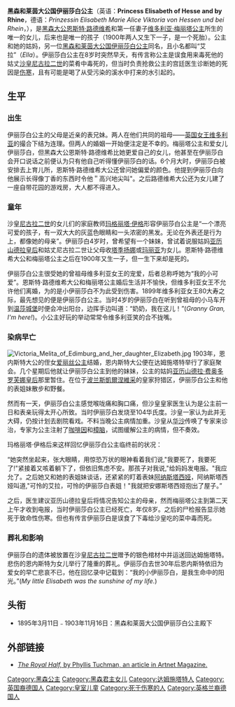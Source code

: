 {{Infobox Royalty|Princess
| name            = 伊丽莎白公主<br/>Princess Elisabeth
| title           =黑森和莱茵大公国公主
| image           =Princesa Isabel de Hesse, 1903.jpg 
| imgw            = 200px
| caption         = 黑森和莱茵大公国的伊丽莎白公主，摄于1903年
| full name       =伊丽莎白·玛丽·爱丽丝·维多利亚<br/>Elisabeth Marie Alice Viktoria
| house           =[[布拉班特王朝|布拉班特王朝]]
| father          =[[恩斯特·路德维希_(黑森大公)|恩斯特·路德维希大公]]
| mother          =[[维多利亚·梅丽塔_(萨克森-科堡-哥达)|维多利亚·梅丽塔公主]]
| birth_date      ={{Birth date|df=yes|1895|3|11}}
| birth_place     ={{flag|German Empire}}[[黑森大公国|黑森大公国]][[达姆施塔特|达姆施塔特]]
| death_date      ={{Death date and age|df=yes|1903|11|16|1895|3|11}}
| death_place     = {{flag|Russian Empire}}[[斯凯尔涅维采|斯凯尔涅维采]](今在 [[波兰|波兰]])
| place of burial = {{GER}}[[达姆施塔特|达姆施塔特]]
|}}

'''黑森和莱茵大公国伊丽莎白公主'''（英语：'''Princess Elisabeth of Hesse and by Rhine'''，德语：''Prinzessin Elisabeth Marie Alice Viktoria von Hessen und bei Rhein''，{{bd|1895年|3月11日|1903年|11月16日}}），是[[恩斯特·路德维希_(黑森大公)|黑森大公恩斯特·路德维希]]和第一任妻子[[维多利亚·梅丽塔_(萨克森-科堡-哥达)|维多利亚·梅丽塔公主]]所生的唯一的女儿，后来也是唯一的孩子（1900年两人又生下一子，是一个死胎）。公主和她的姑妈，另一位[[耶利萨维塔·费奥多罗夫娜|黑森和莱茵大公国伊丽莎白公主]]同名，且小名都叫“艾拉”（''Ella''）。伊丽莎白公主在8岁时突然早夭，有传言称公主是误食用来毒死他的姑丈[[尼古拉二世_(俄罗斯)|沙皇尼古拉二世]]的菜肴中毒死的，但当时负责抢救公主的宫廷医生诊断她的死因是[[伤寒|伤寒]]，且有可能是喝了从受污染的溪水中打来的水引起的。

==生平==
===出生===
伊丽莎白公主的父母是近亲的表兄妹。两人在他们共同的祖母——[[维多利亚女王|英国女王维多利亚]]的撮合下结为连理。但两人的婚姻一开始便注定是不幸的。梅丽塔公主和爱女儿伊丽莎白，但黑森大公恩斯特·路德维希比她更爱自己的女儿，他甚至在伊丽莎白会开口说话之前便认为只有他自己听得懂伊丽莎白的话。6个月大时，伊丽莎白被安排去上育儿所，恩斯特·路德维希大公还曾问她偏爱的颜色。他提到伊丽莎白向他展示长得像丁香的东西时令他＂高兴地尖叫"。之后路德维希大公还为女儿建了一座自带花园的游戏房，大人都不得进入。
===童年===
沙皇[[尼古拉二世_(俄罗斯)|尼古拉二世]]的女儿们的家庭教师[[玛格丽塔·伊格|玛格丽塔·伊格]]形容伊丽莎白公主是“一个漂亮可爱的孩子，有一双大大的灰蓝色眼睛和一头浓密的黑发。无论在外表还是行为上，都像她的母亲”。伊丽莎白4岁时，曾希望有一个妹妹，曾试着说服姑妈[[亚历山德拉·费奥多萝芙娜|亚历山德拉皇后]]和姑丈尼古拉二世让父母收[[塔季扬娜·尼古拉耶芙娜|塔季扬娜]]或[[玛丽亚·尼古拉耶芙娜|玛丽亚]]为女儿。恩斯特·路德维希大公和梅丽塔公主之后在1900年又生一子，但一生下来却是死的。

伊丽莎白公主很受她的曾祖母维多利亚女王的宠爱，后者总称呼她为“我的小可爱”。恩斯特·路德维希大公和梅丽塔公主婚后生活并不愉快，但维多利亚女王不允许他们离婚，为的是小伊丽莎白不为此受到伤害。1899年维多利亚女王80大寿之际，最先想见的便是伊丽莎白公主。当时4岁的伊丽莎白在听到曾祖母的小马车开到[[温莎城堡|温莎城堡]]时便会冲出阳台，边挥手边叫道：“奶奶，我在这儿！”(''Granny Gran, I'm here!'')。小公主好玩的举动常常令维多利亚笑的合不拢嘴。
===染病早亡===
[[File:Victoria_Melita_of_Edimburg_and_her_daughter_Elizabeth.jpg|left]]
1903年，恩内斯特大公的侄女[[爱丽丝公主_(巴滕贝格)|爱丽丝公主]]结婚，恩内斯特大公便在达姆施塔特举行了家庭聚会。几个星期后他就让伊丽莎白公主到他的妹妹，公主的姑妈[[亚历山德拉·费奥多罗芙娜皇后_(尼古拉二世)|亚历山德拉·费奥多罗芙娜皇后]]那里暂住。在位于[[波兰|波兰]][[斯凱爾涅維采|斯凱爾涅維采]]的皇家狩猎区，伊丽莎白公主和他的表姐妹散步和野餐。

然而有一天，伊丽莎白公主感觉喉咙痛和胸口痛，但沙皇皇家医生认为是公主前一日和表亲玩得太开心所致。当时伊丽莎白发烧至104华氏度。沙皇一家认为此并无大碍，仍按计划去剧院看戏。不料当晚公主病情加重。沙皇从[[华沙|华沙]]传唤了专家来诊治，专家为公主注射了[[咖啡因|咖啡因]]和[[樟脑|樟脑]]，试图缓解公主的病情，但不奏效。

玛格丽塔·伊格后来这样回忆伊丽莎白公主临终前的状况：

“她突然坐起来，张大眼睛，用惊恐万状的眼神看着我们说,"我要死了，我要死了!"紧接着又咳着躺下了，但依旧焦虑不安。那孩子对我说,"给妈妈发电报。"我应允了。之后她又和她的表姐妹谈话，还紧紧的盯着表妹[[阿纳斯塔西娅·尼古拉耶芙娜·罗曼诺娃|阿纳斯塔西娅]]，阿纳斯塔西娅叫道,"可怜的艾拉，可怜的伊丽莎白表姐！"我就把安娜斯塔西娅抱出了屋子。”

之后，医生建议亚历山德拉皇后将情况告知公主的母亲，然而梅丽塔公主到第二天上午才收到电报，当时伊丽莎白公主已经死亡，年仅8岁。之后的尸检报告显示她死于致命性伤寒。但也有传言伊丽莎白是误食了下毒给沙皇吃的菜中毒而死。
===葬礼和影响===
伊丽莎白的遗体被放置在沙皇[[尼古拉二世_(俄罗斯)|尼古拉二世]]赠予的银色棺材中并运送回达姆施塔特。悲伤的恩内斯特为女儿举行了隆重的葬礼。伊丽莎白去世30年后恩内斯特依旧为爱女的早亡悲哀不已，他在回忆录中记载到：“我的小伊丽莎白，是我生命中的阳光。”(''My little Elisabeth was the sunshine of my life.'')

==头衔==
*1895年3月11日﹣1903年11月16日：黑森和莱茵大公国伊丽莎白公主殿下
==外部链接==
*[http://www.artnet.com/magazineus/features/tuchman/tuchman2-15-06.asp ''The Royal Half,'' by Phyllis Tuchman, an article in Artnet Magazine.] {{Wayback|url=http://www.artnet.com/magazineus/features/tuchman/tuchman2-15-06.asp |date=20200214153744 }}

{{Authority control}}
{{DEFAULTSORT: Elizabeth}}
[[Category:黑森公主|Category:黑森公主]]
[[Category:黑森君主女儿|Category:黑森君主女儿]]
[[Category:达姆施塔特人|Category:达姆施塔特人]]
[[Category:英国裔德国人|Category:英国裔德国人]]
[[Category:皇室儿童|Category:皇室儿童]]
[[Category:死于伤寒的人|Category:死于伤寒的人]]
[[Category:英格兰裔德国人|Category:英格兰裔德国人]]